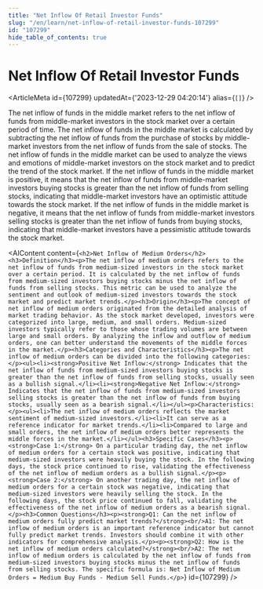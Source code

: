 ```yaml
---
title: "Net Inflow Of Retail Investor Funds"
slug: "/en/learn/net-inflow-of-retail-investor-funds-107299"
id: "107299"
hide_table_of_contents: true
---
```



# Net Inflow Of Retail Investor Funds

<ArticleMeta id={107299} updatedAt={'2023-12-29 04:20:14'} alias={`[]`} />
<div className='border-solid border-b border-t-0 my-4 border-[var(--ifm-color-gray-300)]' />

The net inflow of funds in the middle market refers to the net inflow of funds from middle-market investors in the stock market over a certain period of time. The net inflow of funds in the middle market is calculated by subtracting the net inflow of funds from the purchase of stocks by middle-market investors from the net inflow of funds from the sale of stocks. The net inflow of funds in the middle market can be used to analyze the views and emotions of middle-market investors on the stock market and to predict the trend of the stock market. If the net inflow of funds in the middle market is positive, it means that the net inflow of funds from middle-market investors buying stocks is greater than the net inflow of funds from selling stocks, indicating that middle-market investors have an optimistic attitude towards the stock market. If the net inflow of funds in the middle market is negative, it means that the net inflow of funds from middle-market investors selling stocks is greater than the net inflow of funds from buying stocks, indicating that middle-market investors have a pessimistic attitude towards the stock market.

<AIContent content={`<h2>Net Inflow of Medium Orders</h2><h3>Definition</h3><p>The net inflow of medium orders refers to the net inflow of funds from medium-sized investors in the stock market over a certain period. It is calculated by the net inflow of funds from medium-sized investors buying stocks minus the net inflow of funds from selling stocks. This metric can be used to analyze the sentiment and outlook of medium-sized investors towards the stock market and predict market trends.</p><h3>Origin</h3><p>The concept of net inflow of medium orders originated from the detailed analysis of market trading behavior. As the stock market developed, investors were categorized into large, medium, and small orders. Medium-sized investors typically refer to those whose trading volumes are between large and small orders. By analyzing the inflow and outflow of medium orders, one can better understand the movements of the middle forces in the market.</p><h3>Categories and Characteristics</h3><p>The net inflow of medium orders can be divided into the following categories:</p><ul><li><strong>Positive Net Inflow:</strong> Indicates that the net inflow of funds from medium-sized investors buying stocks is greater than the net inflow of funds from selling stocks, usually seen as a bullish signal.</li><li><strong>Negative Net Inflow:</strong> Indicates that the net inflow of funds from medium-sized investors selling stocks is greater than the net inflow of funds from buying stocks, usually seen as a bearish signal.</li></ul><p>Characteristics:</p><ul><li>The net inflow of medium orders reflects the market sentiment of medium-sized investors.</li><li>It can serve as a reference indicator for market trends.</li><li>Compared to large and small orders, the net inflow of medium orders better represents the middle forces in the market.</li></ul><h3>Specific Cases</h3><p><strong>Case 1:</strong> On a particular trading day, the net inflow of medium orders for a certain stock was positive, indicating that medium-sized investors were heavily buying the stock. In the following days, the stock price continued to rise, validating the effectiveness of the net inflow of medium orders as a bullish signal.</p><p><strong>Case 2:</strong> On another trading day, the net inflow of medium orders for a certain stock was negative, indicating that medium-sized investors were heavily selling the stock. In the following days, the stock price continued to fall, validating the effectiveness of the net inflow of medium orders as a bearish signal.</p><h3>Common Questions</h3><p><strong>Q1: Can the net inflow of medium orders fully predict market trends?</strong><br/>A1: The net inflow of medium orders is an important reference indicator but cannot fully predict market trends. Investors should combine it with other indicators for comprehensive analysis.</p><p><strong>Q2: How is the net inflow of medium orders calculated?</strong><br/>A2: The net inflow of medium orders is calculated by the net inflow of funds from medium-sized investors buying stocks minus the net inflow of funds from selling stocks. The specific formula is: Net Inflow of Medium Orders = Medium Buy Funds - Medium Sell Funds.</p>`} id={107299} />
